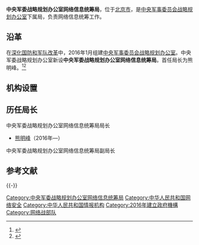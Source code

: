 {{Infobox PRCG
|color = darkgreen
|机构名称 = 中央军委战略规划办公室<br />网络信息统筹局
|上级机构 = [[中央军事委员会战略规划办公室|中央军事委员会战略规划办公室]]
|机构类型 = 中央军委战略规划办公室下属局
|军事级别 = 
|标志1 = China Emblem PLA.svg
|标志1说明 = [[中国人民解放军军徽|中国人民解放军军徽]]
|职位1 = 局长
|人员1 = [[熊明峰|熊明峰]]
|衔级1 = 
|职位2 = 
|人员2 =
|职位3 =
|人员3 =
|职位4 =
|人员4 =
|地址1 = [[北京市|北京市]]
|成立时间 = 2016年
|a=
|b=
|c=
|d=
|E=
|e=
}}

'''中央军委战略规划办公室网络信息统筹局'''，位于[[北京市|北京市]]，是[[中央军事委员会战略规划办公室|中央军事委员会战略规划办公室]]下属局，负责网络信息统筹工作。

==沿革==
在[[深化国防和军队改革|深化国防和军队改革]]中，2016年1月组建[[中央军事委员会战略规划办公室|中央军事委员会战略规划办公室]]。中央军委战略规划办公室新设'''中央军委战略规划办公室网络信息统筹局'''。首任局长为熊明峰。<ref>{{Cite web|title=熊明峰已担任中央军委战略规划办网络信息统筹局局长|url=http://news.ifeng.com/a/20160523/48826192_0.shtml|accessdate=2016-09-16|date=2016-05-23|publisher=凤凰网|archiveurl=https://web.archive.org/web/20190714033416/http://news.ifeng.com/a/20160523/48826192_0.shtml|archivedate=2019-07-14|dead-url=no}}</ref><ref>{{Cite web|title=熊明峰已担任中央军委战略规划办网络信息统筹局局长|url=http://www.thepaper.cn/www/v3/jsp/newsDetail_forward_1473024|accessdate=2016-09-16|date=2016-05-23|publisher=澎湃新闻|archiveurl=https://web.archive.org/web/20161130124822/http://www.thepaper.cn/www/v3/jsp/newsDetail_forward_1473024|archivedate=2016-11-30|dead-url=no}}</ref>

==机构设置==

==历任局长==
{{col-begin}}
{{col-2}}
;中央军委战略规划办公室网络信息统筹局局长
*[[熊明峰|熊明峰]]（2016年—）

{{col-2}}
;中央军委战略规划办公室网络信息统筹局副局长

{{col-end}}

== 参考文献 ==
{{Reflist}}

{{-}}
{{中央军委|属}}
{{中华人民共和国军事小作品}}
[[Category:中央军委战略规划办公室网络信息统筹局|Category:中央军委战略规划办公室网络信息统筹局]]
[[Category:中华人民共和国网络安全|Category:中华人民共和国网络安全]]
[[Category:中华人民共和国情报机构|Category:中华人民共和国情报机构]]
[[Category:2016年建立政府機構|Category:2016年建立政府機構]]
[[Category:网络战部队|Category:网络战部队]]